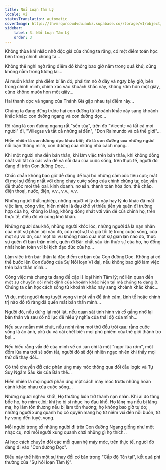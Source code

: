 ```yaml
---
title: Nổi Loạn Tâm Lý
locale: vi
statusTranslation: automatic
coverImage: https://lhvmrqwrcowdvduuaukz.supabase.co/storage/v1/object/public/strapi-uploads/small_cover-tratado-de-psicologia-revolucionaria.webp-5e15e1cec4e0ebebcde5d7fc7565d8fd.webp
sidebar:
    label: 3. Nổi Loạn Tâm Lý
    order: 3
---
```

Không thừa khi nhắc nhở độc giả của chúng ta rằng, có một điểm toán học bên trong chính chúng ta...

Không thể nghi ngờ rằng điểm đó không bao giờ nằm trong quá khứ, cũng không nằm trong tương lai...

Ai muốn khám phá điểm bí ẩn đó, phải tìm nó ở đây và ngay bây giờ, bên trong chính mình, chính xác vào khoảnh khắc này, không sớm hơn một giây, cũng không muộn hơn một giây...

Hai thanh dọc và ngang của Thánh Giá gặp nhau tại điểm này...

Chúng ta đang đứng trước hai con đường từ khoảnh khắc này sang khoảnh khắc khác: con đường ngang và con đường dọc...

Rõ ràng là con đường ngang rất "sến súa", trên đó "Vicente và tất cả mọi người" đi, "Villegas và tất cả những ai đến", "Don Raimundo và cả thế giới"...

Hiển nhiên là con đường dọc khác biệt; đó là con đường của những người nổi loạn thông minh, con đường của những nhà cách mạng...

Khi một người nhớ đến bản thân, khi làm việc trên bản thân, khi không đồng nhất với tất cả các vấn đề và nỗi đau của cuộc sống, trên thực tế, người đó đang đi trên Con đường Dọc...

Chắc chắn không bao giờ dễ dàng để loại bỏ những cảm xúc tiêu cực; mất đi mọi sự đồng nhất với dòng chảy cuộc sống của chính chúng ta; các vấn đề thuộc mọi thể loại, kinh doanh, nợ nần, thanh toán hóa đơn, thế chấp, điện thoại, nước, điện, v.v., v.v., v.v.

Những người thất nghiệp, những người vì lý do này hay lý do khác đã mất việc làm, công việc, hiển nhiên là đau khổ vì thiếu tiền và quên đi trường hợp của họ, không lo lắng, không đồng nhất với vấn đề của chính họ, trên thực tế, điều đó vô cùng khó khăn.

Những người đau khổ, những người khóc lóc, những người đã là nạn nhân của một sự phản bội nào đó, của một sự trả giá tồi tệ trong cuộc sống, của một sự vô ơn, của một lời vu khống hoặc của một sự gian lận nào đó, thực sự quên đi bản thân mình, quên đi Bản chất sâu kín thực sự của họ, họ đồng nhất hoàn toàn với bi kịch đạo đức của họ...

Làm việc trên bản thân là đặc điểm cơ bản của Con đường Dọc. Không ai có thể bước lên Con đường của Sự Nổi loạn Vĩ đại, nếu không bao giờ làm việc trên bản thân mình...

Công việc mà chúng ta đang đề cập là loại hình Tâm lý; nó liên quan đến một sự chuyển đổi nhất định của khoảnh khắc hiện tại mà chúng ta đang ở. Chúng ta cần học cách sống từ khoảnh khắc này sang khoảnh khắc khác...

Ví dụ, một người đang tuyệt vọng vì một vấn đề tình cảm, kinh tế hoặc chính trị nào đó rõ ràng đã quên mất bản thân mình...

Người đó, nếu dừng lại một lát, nếu quan sát tình hình và cố gắng nhớ lại bản thân và sau đó nỗ lực để hiểu ý nghĩa của thái độ của mình...

Nếu suy ngẫm một chút, nếu nghĩ rằng mọi thứ đều trôi qua; rằng cuộc sống là ảo ảnh, phù du và cái chết biến mọi phù phiếm của thế giới thành tro bụi...

Nếu hiểu rằng vấn đề của mình về cơ bản chỉ là một "ngọn lửa rơm", một đốm lửa ma trơi sẽ sớm tắt, người đó sẽ đột nhiên ngạc nhiên khi thấy mọi thứ đã thay đổi...

Có thể chuyển đổi các phản ứng máy móc thông qua đối đầu logic và Tự Suy Ngẫm Sâu kín của Bản thể...

Hiển nhiên là mọi người phản ứng một cách máy móc trước những hoàn cảnh khác nhau của cuộc sống...

Những người nghèo khổ!, Họ thường luôn trở thành nạn nhân. Khi ai đó tâng bốc họ, họ mỉm cười; khi họ bị sỉ nhục, họ đau khổ. Họ lăng mạ nếu bị lăng mạ; họ làm tổn thương nếu bị làm tổn thương; họ không bao giờ tự do; những người xung quanh họ có quyền mang họ từ niềm vui đến nỗi buồn, từ hy vọng đến tuyệt vọng.

Mỗi người trong số những người đi trên Con đường Ngang giống như một nhạc cụ, nơi mỗi người xung quanh chơi những gì họ thích...

Ai học cách chuyển đổi các mối quan hệ máy móc, trên thực tế, người đó đang đi vào "Con đường Dọc".

Điều này thể hiện một sự thay đổi cơ bản trong "Cấp độ Tồn tại", kết quả phi thường của "Sự Nổi loạn Tâm lý".

